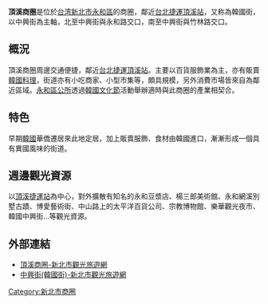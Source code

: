 '''頂溪商圈'''是位於[[台湾|台湾]][[新北市|新北市]][[永和區|永和區]]的商圈，鄰近[[台北捷運|台北捷運]][[頂溪站|頂溪站]]，又称為韓國街，以中興街為主軸，北至中興街與永和路交口，南至中興街與竹林路交口。

==概況==
頂溪商圈周邊交通便捷，鄰近[[台北捷運|台北捷運]][[頂溪站|頂溪站]]。主要以百貨服飾業為主，亦有販賣[[韓國料理|韓國料理]]，街道亦有小吃商家、小型市集等，頗具規模，另外消費市場皆來自為鄰近區域。[[永和区公所|永和區公所]]透過[[韓國文化節|韓國文化節]]活動舉辦適時與此商圈的產業相契合。

==特色==
早期[[韓國|韓國]]華僑遷居來此地定居，加上販賣服飾、食材由韓國進口，漸漸形成一個具有異國風味的街道。

==週邊觀光資源==
以[[頂溪站|頂溪捷運站]]為中心，對外擴散有知名的永和豆漿店、楊三郎美術館、永和網溪別墅古蹟、博愛藝術街、中山路上的太平洋百貨公司、宗教博物館、樂華觀光夜市、韓國中興街…等觀光資源。

==外部連結==
*[https://tour.ntpc.gov.tw/zh-tw/Attraction/Detail?wnd_id=60&id=402559 頂溪商圈-新北市觀光旅遊網]
*[https://tour.ntpc.gov.tw/zh-tw/Attraction/Detail?wnd_id=60&id=110194  中興街(韓國街)-新北市觀光旅遊網]

{{台灣小作品}}
{{新北市商圈}}

[[Category:新北市商圈|Category:新北市商圈]]